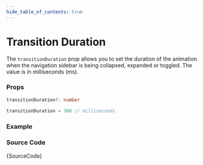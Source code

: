 ```yaml
---
hide_table_of_contents: true
---
```



# Transition Duration

The `transitionDuration` prop allows you to set the duration of the animation when the navigation sidebar is being collapsed, expanded or toggled. The value is in milliseconds (ms).

### Props

```ts noCopy
transitionDuration?: number
```

```ts noCopy title='Default Props'
transitionDuration = 300 // milliseconds
```

### Example

<IframeWindow url='https://demos.pixinvent.com/vuexy-nextjs-admin-template/demo-1/en/menu-examples/vertical-menu/vertical-nav/transition-duration' />

### Source Code

<TsToJsCodeSnippet>{SourceCode}</TsToJsCodeSnippet>
